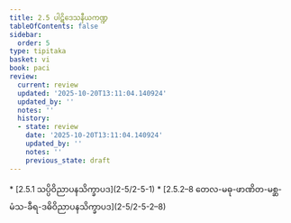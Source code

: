 ```yaml
---
title: 2.5 ပါဋိဒေသနီယကဏ္ဍ
tableOfContents: false
sidebar:
  order: 5
type: tipitaka
basket: vi
book: paci
review:
  current: review
  updated: '2025-10-20T13:11:04.140924'
  updated_by: ''
  notes: ''
  history:
  - state: review
    date: '2025-10-20T13:11:04.140924'
    updated_by: ''
    notes: ''
    previous_state: draft
---
```



<DynamicBreadcrumb />


<ReviewStatus review={frontmatter.review} showDetails={true} />

<HypothesisAnnotation frontmatter={frontmatter} />



<TableOfContents book="paci" section="2.5">
* [2.5.1 သပ္ပိဝိညာပနသိက္ခာပဒ](2-5/2-5-1)
* [2.5.2–8 တေလ-မဓု-ဖာဏိတ-မစ္ဆ-မံသ-ခီရ-ဒဓိဝိညာပနသိက္ခာပဒ](2-5/2-5-2–8)
</TableOfContents>